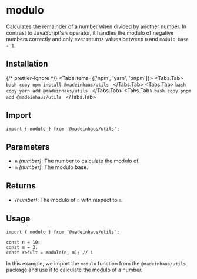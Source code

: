 # modulo

Calculates the remainder of a number when divided by another number. In contrast to JavaScript's `%` operator, it handles the modulo of negative numbers correctly and only ever returns values between `0` and `modulo base - 1`.

## Installation


{/* prettier-ignore */}
<Tabs items={['npm', 'yarn', 'pnpm']}>
    <Tabs.Tab>
        ```bash copy
        npm install @madeinhaus/utils
        ```
    </Tabs.Tab>
    <Tabs.Tab>
        ```bash copy
        yarn add @madeinhaus/utils
        ```
    </Tabs.Tab>
    <Tabs.Tab>
        ```bash copy
        pnpm add @madeinhaus/utils
        ```
    </Tabs.Tab>
</Tabs>

## Import

```tsx copy
import { modulo } from '@madeinhaus/utils';
```

## Parameters

- `n` _(number)_: The number to calculate the modulo of.
- `m` _(number)_: The modulo base.

## Returns

- _(number)_: The modulo of `n` with respect to `m`.

## Usage

```tsx copy showLineNumbers
import { modulo } from '@madeinhaus/utils';

const n = 10;
const m = 3;
const result = modulo(n, m); // 1
```

In this example, we import the `modulo` function from the `@madeinhaus/utils` package and use it to calculate the modulo of a number.
